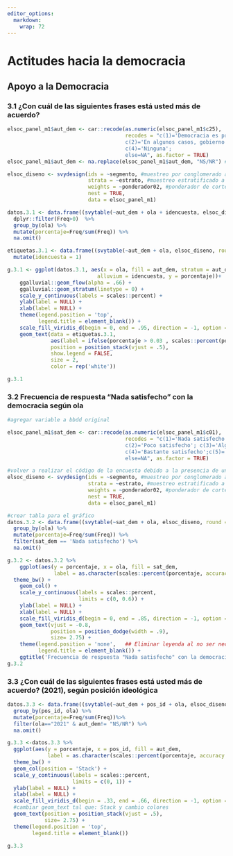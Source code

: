 ```yaml
---
editor_options: 
  markdown: 
    wrap: 72
---
```


# Actitudes hacia la democracia

## Apoyo a la Democracia

### 3.1 ¿Con cuál de las siguientes frases está usted más de acuerdo?

<!-- ### 3.1 ¿Con cuál de las siguientes frases está usted más de acuerdo? -->

```r
elsoc_panel_m1$aut_dem <- car::recode(as.numeric(elsoc_panel_m1$c25), 
                                      recodes = "c(1)='Democracia es preferible a cualquier otra forma de gobierno'; 
                                      c(2)='En algunos casos, gobierno autoritario puede ser preferible'; c(3)='Da lo mismo régimen democrático o autoritario'; 
                                      c(4)='Ninguna'; 
                                      else=NA", as.factor = TRUE) 
elsoc_panel_m1$aut_dem <- na.replace(elsoc_panel_m1$aut_dem, "NS/NR") #recode NA en categoría "NS/NR"

elsoc_diseno <- svydesign(ids = ~segmento, #muestreo por conglomerado a nivel de manzanas (segmento)
                          strata = ~estrato, #muestreo estratificado a nivel ciudad (estato)
                          weights = ~ponderador02, #ponderador de corte transversal
                          nest = TRUE,
                          data = elsoc_panel_m1)

```

```r

datos.3.1 <- data.frame((svytable(~aut_dem + ola + idencuesta, elsoc_diseno, round = F))) %>% 
  dplyr::filter(Freq>0)  %>% 
  group_by(ola) %>% 
  mutate(porcentaje=Freq/sum(Freq)) %>% 
  na.omit()

etiquetas.3.1 <- data.frame((svytable(~aut_dem + ola, elsoc_diseno, round = F))) %>% group_by(ola) %>% mutate(porcentaje=Freq/sum(Freq)) %>% na.omit() %>% 
  mutate(idencuesta = 1)
```

```r
g.3.1 <- ggplot(datos.3.1, aes(x = ola, fill = aut_dem, stratum = aut_dem,
                             alluvium = idencuesta, y = porcentaje))+
    ggalluvial::geom_flow(alpha = .66) + 
    ggalluvial::geom_stratum(linetype = 0) +
    scale_y_continuous(labels = scales::percent) + 
    ylab(label = NULL) +
    xlab(label = NULL) + 
    theme(legend.position = 'top',
          legend.title = element_blank()) +
    scale_fill_viridis_d(begin = 0, end = .95, direction = -1, option = 'viridis') +
    geom_text(data = etiquetas.3.1, 
              aes(label = ifelse(porcentaje > 0.03 , scales::percent(porcentaje, accuracy = .1),"")),
              position = position_stack(vjust = .5),
              show.legend = FALSE,
              size = 2,
              color = rep('white'))

g.3.1
```

### 3.2 Frecuencia de respuesta "Nada satisfecho" con la democracia según ola

<!-- ### 3.2 Frecuencia de respuesta "Nada satisfecho" con la democracia según ola -->

```r
#agregar variable a bbdd original

elsoc_panel_m1$sat_dem <- car::recode(as.numeric(elsoc_panel_m1$c01), 
                                      recodes = "c(1)='Nada satisfecho'; 
                                      c(2)='Poco satisfecho'; c(3)='Algo satisfecho'; 
                                      c(4)='Bastante satisfecho';c(5)='Muy satisfecho'; 
                                      else=NA", as.factor = TRUE) 

#volver a realizar el código de la encuesta debido a la presencia de una nueva variable
elsoc_diseno <- svydesign(ids = ~segmento, #muestreo por conglomerado a nivel de manzanas (segmento)
                          strata = ~estrato, #muestreo estratificado a nivel ciudad (estato)
                          weights = ~ponderador02, #ponderador de corte transversal
                          nest = TRUE,
                          data = elsoc_panel_m1)

#crear tabla para el gráfico
datos.3.2 <- data.frame((svytable(~sat_dem + ola, elsoc_diseno, round = F))) %>%
  group_by(ola) %>% 
  mutate(porcentaje=Freq/sum(Freq)) %>%
  filter(sat_dem == 'Nada satisfecho') %>%
  na.omit()

```


```r
g.3.2 <- datos.3.2 %>% 
    ggplot(aes(y = porcentaje, x = ola, fill = sat_dem, 
               label = as.character(scales::percent(porcentaje, accuracy = .1)))) +
  theme_bw() + 
    geom_col() +
    scale_y_continuous(labels = scales::percent,
                       limits = c(0, 0.6)) +
    ylab(label = NULL) +
    xlab(label = NULL) +
    scale_fill_viridis_d(begin = 0, end = .85, direction = -1, option = 'viridis') +
    geom_text(vjust = -0.8,
              position = position_dodge(width = .9),
              size= 2.75) +
    theme(legend.position = 'none',   ## Eliminar leyenda al no ser necesaria
          legend.title = element_blank()) +
    ggtitle('Frecuencia de respuesta "Nada satisfecho" con la democracia según ola')
g.3.2
```

### 3.3 ¿Con cuál de las siguientes frases está usted más de acuerdo? (2021), según posición ideológica

<!-- ### 3.3. ¿Con cuál de las siguientes frases está usted más de acuerdo? (2019), según posición ideológica -->

```r

datos.3.3 <- data.frame((svytable(~aut_dem + pos_id + ola, elsoc_diseno, round = F))) %>%
  group_by(pos_id, ola) %>% 
  mutate(porcentaje=Freq/sum(Freq))%>%
  filter(ola=="2021" & aut_dem!= "NS/NR") %>% 
  na.omit()
```


```r

g.3.3 <-datos.3.3 %>% 
  ggplot(aes(y = porcentaje, x = pos_id, fill = aut_dem, 
             label = as.character(scales::percent(porcentaje, accuracy = .1)))) + 
  theme_bw() + 
  geom_col(position = 'Stack') +
  scale_y_continuous(labels = scales::percent,
                     limits = c(0, 1)) +
  ylab(label = NULL) +
  xlab(label = NULL) +
  scale_fill_viridis_d(begin = .33, end = .66, direction = -1, option = 'viridis') +
  #cambiar geom_text tal que: Stack y cambio colores
  geom_text(position = position_stack(vjust = .5),
            size= 2.75) + 
  theme(legend.position = 'top',
        legend.title = element_blank())

g.3.3


```
